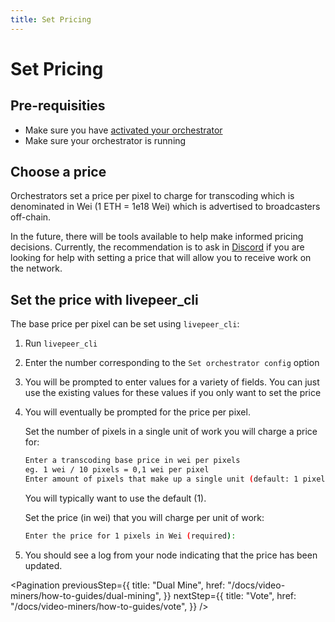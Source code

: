 ```yaml
---
title: Set Pricing
---
```


# Set Pricing

## Pre-requisities

- Make sure you have
  [activated your orchestrator](/docs/video-miners/getting-started/activation)
- Make sure your orchestrator is running

## Choose a price

Orchestrators set a price per pixel to charge for transcoding which is
denominated in Wei (1 ETH = 1e18 Wei) which is advertised to broadcasters
off-chain.

In the future, there will be tools available to help make informed pricing
decisions. Currently, the recommendation is to ask in
[Discord](https://discord.gg/uaPhtyrWsF) if you are looking for help with
setting a price that will allow you to receive work on the network.

## Set the price with livepeer_cli

The base price per pixel can be set using `livepeer_cli`:

1. Run `livepeer_cli`

2. Enter the number corresponding to the `Set orchestrator config` option

3. You will be prompted to enter values for a variety of fields. You can just
   use the existing values for these values if you only want to set the price

4. You will eventually be prompted for the price per pixel.

   Set the number of pixels in a single unit of work you will charge a price
   for:

   ```bash
   Enter a transcoding base price in wei per pixels
   eg. 1 wei / 10 pixels = 0,1 wei per pixel
   Enter amount of pixels that make up a single unit (default: 1 pixel):
   ```

   You will typically want to use the default (1).

   Set the price (in wei) that you will charge per unit of work:

   ```bash
   Enter the price for 1 pixels in Wei (required):
   ```

5. You should see a log from your node indicating that the price has been
   updated.

<Pagination
  previousStep={{
    title: "Dual Mine",
    href: "/docs/video-miners/how-to-guides/dual-mining",
  }}
  nextStep={{
    title: "Vote",
    href: "/docs/video-miners/how-to-guides/vote",
  }}
/>

